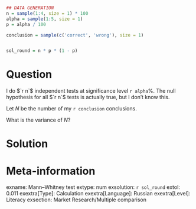 ```r
## DATA GENERATION
n = sample(1:4, size = 1) * 100
alpha = sample(1:5, size = 1)
p = alpha / 100 

conclusion = sample(c('correct', 'wrong'), size = 1)


sol_round = n * p * (1 - p)
```

Question
========
I do $`r n`$ independent tests at significance level `r alpha`\%. 
The null hypothesis for all $`r n`$
tests is actually true, but I don’t know this.

Let $N$ be the number of my `r conclusion` conclusions. 

What is the variance of $N$?

Solution
========


Meta-information
================
exname: Mann–Whitney test
extype: num
exsolution: `r sol_round`
extol: 0.011
exextra[Type]: Calculation
exextra[Language]: Russian
exextra[Level]: Literacy
exsection: Market Research/Multiple comparison
